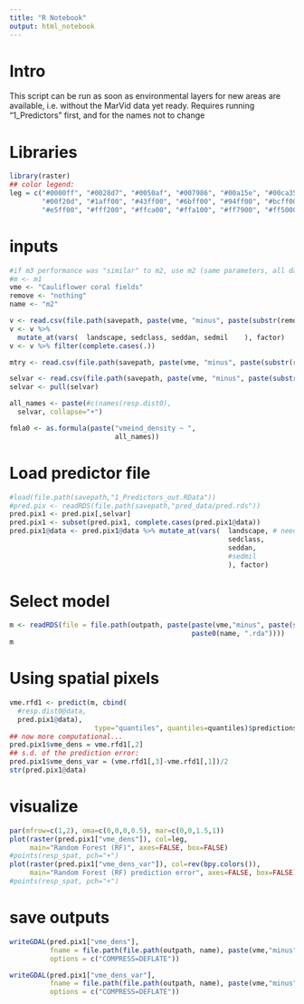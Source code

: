 ```yaml
---
title: "R Notebook"
output: html_notebook
---
```


# Intro

This script can be run as soon as environmental layers for new areas are available, i.e. without the MarVid data yet ready. Requires running "1_Predictors" first, and for the names not to change

# Libraries
```r
library(raster)
## color legend:
leg = c("#0000ff", "#0028d7", "#0050af", "#007986", "#00a15e", "#00ca35", 
        "#00f20d", "#1aff00", "#43ff00", "#6bff00", "#94ff00", "#bcff00", 
        "#e5ff00", "#fff200", "#ffca00", "#ffa100", "#ff7900", "#ff5000", "#ff2800", "#ff0000")
```

# inputs
```r
#if m3 performance was "similar" to m2, use m2 (same parameters, all data)
#m <- m1
vme <- "Cauliflower coral fields"
remove <- "nothing"
name <- "m2"

v <- read.csv(file.path(savepath, paste(vme, "minus", paste(substr(remove, 1,7), collapse=", "), "v.csv", collapse=" ")))
v <- v %>% 
  mutate_at(vars(  landscape, sedclass, seddan, sedmil    ), factor)
v <- v %>% filter(complete.cases(.))

mtry <- read.csv(file.path(savepath, paste(vme, "minus", paste(substr(remove, 1,7), collapse=", "), "mtry.csv")))

selvar <- read.csv(file.path(savepath, paste(vme, "minus", paste(substr(remove, 1,7), collapse=", "), "selvar.csv")))
selvar <- pull(selvar)

all_names <- paste(#c(names(resp.dist0),
  selvar, collapse="+")

fmla0 <- as.formula(paste("vmeind_density ~ ", 
                          all_names))

```

# Load predictor file
```r
#load(file.path(savepath,"1_Predictors_out.RData"))
#pred.pix <- readRDS(file.path(savepath,"pred_data/pred.rds"))
pred.pix1 <- pred.pix[,selvar]
pred.pix1 <- subset(pred.pix1, complete.cases(pred.pix1@data))
pred.pix1@data <- pred.pix1@data %>% mutate_at(vars(  landscape, # need to precede this with a condition
                                                      sedclass,
                                                      seddan,
                                                      #sedmil
                                                      ), factor)
```

# Select model
```r
m <- readRDS(file = file.path(outpath, paste(paste(vme,"minus", paste(substr(remove, 1,7), collapse=", ")),
                                             paste0(name, ".rda"))))
m
```

# Using spatial pixels
```r
vme.rfd1 <- predict(m, cbind(
  #resp.dist0@data, 
  pred.pix1@data), 
                     type="quantiles", quantiles=quantiles)$predictions
## now more computational...
pred.pix1$vme_dens = vme.rfd1[,2]
## s.d. of the prediction error:
pred.pix1$vme_dens_var = (vme.rfd1[,3]-vme.rfd1[,1])/2
str(pred.pix1@data)
```

# visualize
```r
par(mfrow=c(1,2), oma=c(0,0,0,0.5), mar=c(0,0,1.5,1))
plot(raster(pred.pix1["vme_dens"]), col=leg, 
     main="Random Forest (RF)", axes=FALSE, box=FALSE)
#points(resp_spat, pch="+")
plot(raster(pred.pix1["vme_dens_var"]), col=rev(bpy.colors()), 
     main="Random Forest (RF) prediction error", axes=FALSE, box=FALSE)
#points(resp_spat, pch="+")
```

# save outputs
```r
writeGDAL(pred.pix1["vme_dens"],
          fname = file.path(file.path(outpath, name), paste(vme,"minus", paste(remove, collapse=", "), "pred.tif")),
          options = c("COMPRESS=DEFLATE"))

writeGDAL(pred.pix1["vme_dens_var"],
          fname = file.path(file.path(outpath, name), paste(vme,"minus", paste(remove, collapse=", "), "pred var.tif")),
          options = c("COMPRESS=DEFLATE"))

```
